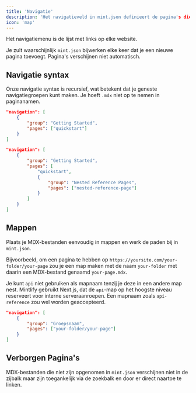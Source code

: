 ```yaml
---
title: 'Navigatie'
description: 'Het navigatieveld in mint.json definieert de pagina's die in het navigatiemenu komen'
icon: 'map'
---
```


Het navigatiemenu is de lijst met links op elke website.

Je zult waarschijnlijk `mint.json` bijwerken elke keer dat je een nieuwe pagina toevoegt. Pagina's verschijnen niet automatisch.

## Navigatie syntax

Onze navigatie syntax is recursief, wat betekent dat je geneste navigatiegroepen kunt maken. Je hoeft `.mdx` niet op te nemen in paginanamen.

<CodeGroup>

```json Normale Navigatie
"navigation": [
    {
        "group": "Getting Started",
        "pages": ["quickstart"]
    }
]
```

```json Geneste Navigatie
"navigation": [
    {
        "group": "Getting Started",
        "pages": [
            "quickstart",
            {
                "group": "Nested Reference Pages",
                "pages": ["nested-reference-page"]
            }
        ]
    }
]
```

</CodeGroup>

## Mappen

Plaats je MDX-bestanden eenvoudig in mappen en werk de paden bij in `mint.json`.

Bijvoorbeeld, om een pagina te hebben op `https://yoursite.com/your-folder/your-page` zou je een map maken met de naam `your-folder` met daarin een MDX-bestand genaamd `your-page.mdx`.

<Warning>

Je kunt `api` niet gebruiken als mapnaam tenzij je deze in een andere map nest. Mintlify gebruikt Next.js, dat de `api`-map op het hoogste niveau reserveert voor interne serveraanroepen. Een mapnaam zoals `api-reference` zou wel worden geaccepteerd.

</Warning>

```json Navigatie Met Map
"navigation": [
    {
        "group": "Groepsnaam",
        "pages": ["your-folder/your-page"]
    }
]
```

## Verborgen Pagina's

MDX-bestanden die niet zijn opgenomen in `mint.json` verschijnen niet in de zijbalk maar zijn toegankelijk via de zoekbalk en door er direct naartoe te linken.